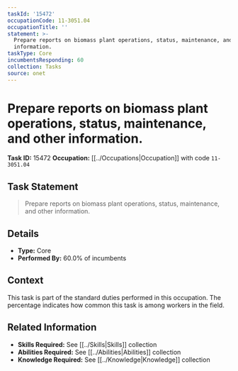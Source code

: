 ```yaml
---
taskId: '15472'
occupationCode: 11-3051.04
occupationTitle: ''
statement: >-
  Prepare reports on biomass plant operations, status, maintenance, and other
  information.
taskType: Core
incumbentsResponding: 60
collection: Tasks
source: onet
---
```

# Prepare reports on biomass plant operations, status, maintenance, and other information.

**Task ID:** 15472
**Occupation:** [[../Occupations|Occupation]] with code `11-3051.04`

## Task Statement

> Prepare reports on biomass plant operations, status, maintenance, and other information.

## Details

- **Type:** Core
- **Performed By:** 60.0% of incumbents

## Context

This task is part of the standard duties performed in this occupation. The percentage indicates how common this task is among workers in the field.

## Related Information

- **Skills Required:** See [[../Skills|Skills]] collection
- **Abilities Required:** See [[../Abilities|Abilities]] collection
- **Knowledge Required:** See [[../Knowledge|Knowledge]] collection

